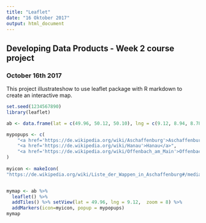 ```yaml
---
title: "Leaflet"
date: "16 Oktober 2017"
output: html_document
---
```


## Developing Data Products - Week 2 course project

### October 16th 2017

This project illustrateshow to use leaflet package with R markdown to create an interactive map.


```r
set.seed(1234567890)
library(leaflet)

ab <- data.frame(lat = c(49.96, 50.12, 50.10), lng = c(9.12, 8.94, 8.78))

mypopups <- c(
    "<a href='https://de.wikipedia.org/wiki/Aschaffenburg'>Aschaffenburg</a>",
    "<a href='https://de.wikipedia.org/wiki/Hanau'>Hanau</a>",
    "<a href='https://de.wikipedia.org/wiki/Offenbach_am_Main'>Offenbach</a>"
)
 
myicon <- makeIcon(
"https://de.wikipedia.org/wiki/Liste_der_Wappen_in_Aschaffenburg#/media/File:Wappen_Aschaffenburg.svg", 48, 48)  


mymap <- ab %>% 
  leaflet() %>%
  addTiles() %>% setView(lat = 49.96, lng = 9.12,  zoom = 8) %>% 
  addMarkers(icon=myicon, popup = mypopups)
mymap
```